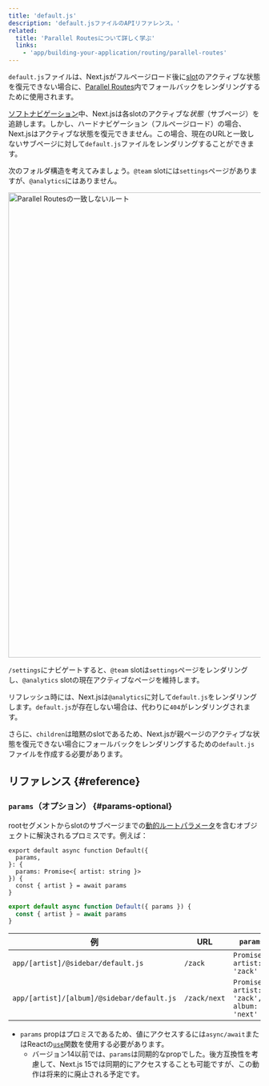 ```yaml
---
title: 'default.js'
description: 'default.jsファイルのAPIリファレンス。'
related:
  title: 'Parallel Routesについて詳しく学ぶ'
  links:
    - 'app/building-your-application/routing/parallel-routes'
---
```


`default.js`ファイルは、Next.jsがフルページロード後に[slot](/docs/app/building-your-application/routing/parallel-routes#slots)のアクティブな状態を復元できない場合に、[Parallel Routes](/docs/app/building-your-application/routing/parallel-routes)内でフォールバックをレンダリングするために使用されます。

[ソフトナビゲーション](/docs/app/building-your-application/routing/linking-and-navigating#5-soft-navigation)中、Next.jsは各slotのアクティブな*状態*（サブページ）を追跡します。しかし、ハードナビゲーション（フルページロード）の場合、Next.jsはアクティブな状態を復元できません。この場合、現在のURLと一致しないサブページに対して`default.js`ファイルをレンダリングすることができます。

次のフォルダ構造を考えてみましょう。`@team` slotには`settings`ページがありますが、`@analytics`にはありません。

<Image
  alt="Parallel Routesの一致しないルート"
  srcLight="/docs/light/parallel-routes-unmatched-routes.png"
  srcDark="/docs/dark/parallel-routes-unmatched-routes.png"
  width="1600"
  height="930"
/>

`/settings`にナビゲートすると、`@team` slotは`settings`ページをレンダリングし、`@analytics` slotの現在アクティブなページを維持します。

リフレッシュ時には、Next.jsは`@analytics`に対して`default.js`をレンダリングします。`default.js`が存在しない場合は、代わりに`404`がレンダリングされます。

さらに、`children`は暗黙のslotであるため、Next.jsが親ページのアクティブな状態を復元できない場合にフォールバックをレンダリングするための`default.js`ファイルを作成する必要があります。

## リファレンス {#reference}

### `params`（オプション） {#params-optional}

rootセグメントからslotのサブページまでの[動的ルートパラメータ](/docs/app/building-your-application/routing/dynamic-routes)を含むオブジェクトに解決されるプロミスです。例えば：

<Tabs>
<TabItem value="tsx" label="TypeScript">

```tsx title="app/[artist]/@sidebar/default.js" switcher
export default async function Default({
  params,
}: {
  params: Promise<{ artist: string }>
}) {
  const { artist } = await params
}
```

</TabItem>
<TabItem value="jsx" label="JavaScript">

```jsx title="app/[artist]/@sidebar/default.js" switcher
export default async function Default({ params }) {
  const { artist } = await params
}
```

</TabItem>
</Tabs>

| 例                                         | URL          | `params`                                     |
| ------------------------------------------ | ------------ | -------------------------------------------- |
| `app/[artist]/@sidebar/default.js`         | `/zack`      | `Promise<{ artist: 'zack' }>`                |
| `app/[artist]/[album]/@sidebar/default.js` | `/zack/next` | `Promise<{ artist: 'zack', album: 'next' }>` |

- `params` propはプロミスであるため、値にアクセスするには`async/await`またはReactの[`use`](https://react.dev/reference/react/use)関数を使用する必要があります。
  - バージョン14以前では、`params`は同期的なpropでした。後方互換性を考慮して、Next.js 15では同期的にアクセスすることも可能ですが、この動作は将来的に廃止される予定です。
